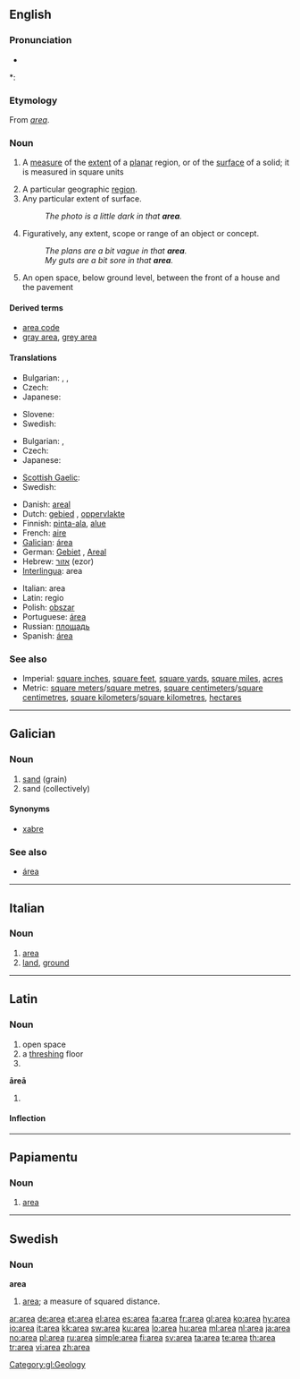 {{also|área}}
==English==

===Pronunciation===
* {{audio|en-us-area.ogg|Audio (US)}}

*: {{rhymes|ɛəriə}}

===Etymology===
From {{etyl|la}} ''[[#Latin|area]]''.

===Noun===
{{wikipedia}}
{{en-noun}}

# {{mathematics}} A [[measure]] of the [[extent]] of a [[planar]] region, or of the [[surface]] of a solid; it is measured in square units
# A particular geographic [[region]].
# Any particular extent of surface.
#: ''The photo is a little dark in that '''area'''.''
# Figuratively, any extent, scope or range of an object or concept.
#: ''The plans are a bit vague in that '''area'''.''
#: ''My guts are a bit sore in that '''area'''.''
#{{British}} An open space, below ground level, between the front of a house and the pavement

<!--please add more definitions-->

====Derived terms====
* [[area code]]
* [[gray area]], [[grey area]]

====Translations====
{{trans-top|measure of planar extent}}
* Bulgarian: {{t|bg|площ|sc=Cyrl}},  {{t+|bg|пространство|sc=Cyrl}},  {{t|bg|повърхнина|sc=Cyrl}}
* Czech: {{t+|cs|plocha|f}}
* Japanese: {{t+|ja|面積|tr=menseki|sc=Jpan}}
{{trans-mid}}
* Slovene: {{t+|sl|površina|f}}
* Swedish: {{t+|sv|area|c}}
{{trans-bottom}}

{{trans-top|particular geographic region}}
* Bulgarian: {{t+|bg|област|sc=Cyrl}},  {{t+|bg|район|sc=Cyrl}}
* Czech: {{t+|cs|oblast|f}}
* Japanese: {{t+|ja|領域|tr=ryōiki|sc=Jpan}}
{{trans-mid}}
* [[Scottish Gaelic]]: {{t|gd|àrainn|f}}
* Swedish: {{t+|sv|område|n}}
{{trans-bottom}}

{{checktrans-top}}
* Danish: [[areal]] {{n}}
* Dutch: [[gebied]] {{n}}, [[oppervlakte]] {{f}}
* Finnish: [[pinta-ala]], [[alue]]
* French: [[aire]] {{f}}
* [[Galician]]: [[área]]
* German: [[Gebiet]] {{n}}, [[Areal]]
* Hebrew: [[אזור]] (ezor) {{m}}
* [[Interlingua]]: area
{{trans-mid}}
* Italian: area {{f}}
* Latin: regio {{f}}
* Polish: [[obszar]] {{m}}
* Portuguese: [[área]] {{f}}
* Russian: [[площадь]] {{f}}
* Spanish: [[área]]
{{trans-bottom}}

===See also===
* Imperial: [[square inch]]es, [[square foot|square feet]], [[square yard]]s, [[square mile]]s, [[acre]]s
* Metric: [[square meter]]s/[[square metre]]s, [[square centimeter]]s/[[square centimetre]]s, [[square kilometer]]s/[[square kilometre]]s, [[hectare]]s

----

==Galician==

===Noun===
{{gl-noun|f}}

# [[sand]] (grain)
# sand (collectively)

====Synonyms====
* {{sense|sand collectively}} [[xabre]]

===See also===
* [[área#Galician|área]]

[[Category:gl:Geology]]

----

==Italian==

===Noun===
{{it-noun|are|f|a|e}}

# [[#English|area]]
# [[land]], [[ground]]

----

==Latin==

===Noun===
{{la-noun|ārea|areae|āreae|f|first}}

# open space
# a [[threshing]] floor
# {{inflection of|area|ārea|voc|s|lang=la}}

'''āreā''' {{f}}
# {{inflection of|area|ārea|abl|s|lang=la}}

====Inflection====
{{ladecl1}}
{{la-decl-1st|are|āre}}

----

==Papiamentu==

===Noun===
{{infl|pap|noun}}

# [[area#English|area]]

----

==Swedish==

===Noun===
{{sv-noun-reg-or|1=are}}
'''area''' {{c}}

# {{geometry|lang=sv}} [[#English|area]]; a measure of squared distance.

[[ar:area]]
[[de:area]]
[[et:area]]
[[el:area]]
[[es:area]]
[[fa:area]]
[[fr:area]]
[[gl:area]]
[[ko:area]]
[[hy:area]]
[[io:area]]
[[it:area]]
[[kk:area]]
[[sw:area]]
[[ku:area]]
[[lo:area]]
[[hu:area]]
[[ml:area]]
[[nl:area]]
[[ja:area]]
[[no:area]]
[[pl:area]]
[[ru:area]]
[[simple:area]]
[[fi:area]]
[[sv:area]]
[[ta:area]]
[[te:area]]
[[th:area]]
[[tr:area]]
[[vi:area]]
[[zh:area]]